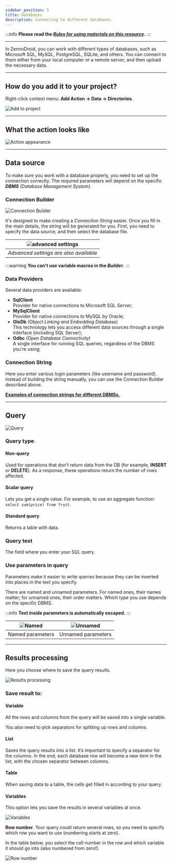 ```yaml
---
sidebar_position: 5
title: Databases
description: Connecting to different databases.
---
```

:::info **Please read the [*Rules for using materials on this resource*](../Disclaimer).**
:::
_______________________________________________  
In ZennoDroid, you can work with different types of databases, such as Microsoft SQL, MySQL, PostgreSQL, SQLite, and others. You can connect to them either from your local computer or a remote server, and then upload the necessary data.
_______________________________________________ 
## How do you add it to your project?  
Right-click context menu: **Add Action → Data → Directories**.  

![Add to project](./assets/DataBase/DataBase_pic1.png)    
_______________________________________________
## What the action looks like  
![Action appearance](./assets/DataBase/DataBase_pic2.png)  
_______________________________________________
## Data source  
To make sure you work with a database properly, you need to set up the connection correctly. The required parameters will depend on the specific ***DBMS** (Database Management System)*.  

### Connection Builder  
![Connection Builder](./assets/DataBase/DataBase_pic3.png)  

It's designed to make creating a *Connection String* easier. Once you fill in the main details, the string will be generated for you. First, you need to specify the data source, and then select the database file.
 
| ![advanced settings](./assets/DataBase/DataBase_pic4.png)             | 
| :----------------: | 
| *Advanced settings are also available* |  

:::warning **You can't use variable macros in the *Builder*.**
:::

### Data Providers  
Several data providers are available:  
- **SqlClient**  
Provider for native connections to Microsoft SQL Server;  
- **MySqlClient**  
Provider for native connections to MySQL by Oracle;  
- **OleDb** *(Object Linking and Embedding Database)*  
This technology lets you access different data sources through a single interface (including SQL Server);  
- **Odbc** *(Open Database Connectivity)*  
A single interface for running SQL queries, regardless of the DBMS you're using;  

### Connection String  
Here you enter various login parameters (like username and password). Instead of building the string manually, you can use the Connection Builder described above.  

[**Examples of connection strings for different DBMSs.**](https://www.connectionstrings.com/)  
_______________________________________________
## Query  
![Query](./assets/DataBase/DataBase_pic5.png)  

### Query type  
#### Non-query  
Used for operations that don't return data from the DB (for example, **INSERT** or **DELETE**). As a response, these operations return the number of rows affected.

#### Scalar query  
Lets you get a single value. For example, to use an aggregate function: `select sum(price) from fruit`.

#### Standard query  
Returns a table with data.

### Query text  
The field where you enter your SQL query.

### Use parameters in query  
Parameters make it easier to write queries because they can be inserted into places in the text you specify.

There are named and unnamed parameters. For named ones, their names matter; for unnamed ones, their order matters. Which type you use depends on the specific DBMS.

:::info **Text inside parameters is automatically escaped.**
:::

| ![Named](./assets/DataBase/DataBase_pic6.png)    | ![Unnamed](./assets/DataBase/DataBase_pic7.png) |
| :--------: | :-------: |
| Named parameters  | Unnamed parameters    |  
_______________________________________________
## Results processing  
Here you choose where to save the query results.

![Results processing](./assets/DataBase/DataBase_pic8.png)

### Save result to:  
#### Variable  
All the rows and columns from the query will be saved into a single variable.

You also need to pick separators for splitting up rows and columns.

#### List  
Saves the query results into a list. It’s important to specify a separator for the columns. In the end, each database row will become a new item in the list, with the chosen separator between columns.

#### Table  
When saving data to a table, the cells get filled in according to your query.

#### Variables  
This option lets you save the results in several variables at once.

![Variables](./assets/DataBase/DataBase_pic9.png)  

**Row number**. Your query could return several rows, so you need to specify which row you want to use (numbering starts at zero).

In the table below, you select the cell number in the row and which variable it should go into (also numbered from zero!).

![Row number](./assets/DataBase/DataBase_pic10.png)